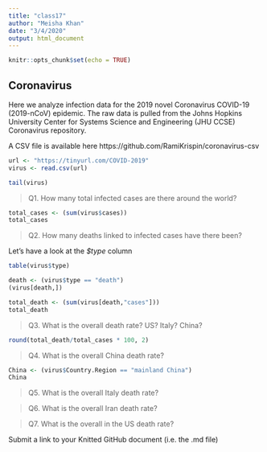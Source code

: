 ```yaml
---
title: "class17"
author: "Meisha Khan"
date: "3/4/2020"
output: html_document
---
```


```r
knitr::opts_chunk$set(echo = TRUE)
```

## Coronavirus

Here we analyze infection data for the 2019 novel Coronavirus COVID-19 (2019-nCoV) epidemic. The raw data is pulled from the Johns Hopkins University Center for Systems Science and Engineering (JHU CCSE) Coronavirus repository.

A CSV file is available here https://github.com/RamiKrispin/coronavirus-csv


```r
url <- "https://tinyurl.com/COVID-2019"
virus <- read.csv(url)

tail(virus)
```


> Q1. How many total infected cases are there around the world? 

```r
total_cases <- (sum(virus$cases))
total_cases
```


> Q2. How many deaths linked to infected cases have there been? 

Let's have a look at the *$type* column

```r
table(virus$type)
```

```r
death <- (virus$type == "death")
(virus[death,])
```

```r
total_death <- (sum(virus[death,"cases"]))
total_death
```

> Q3. What is the overall death rate? US? Italy? China? 


```r
round(total_death/total_cases * 100, 2)
```

> Q4. What is the overall China death rate?

```r
China <- (virus$Country.Region == "mainland China")
China

```


> Q5. What is the overall Italy death rate?

> Q6. What is the overall Iran death rate?

> Q7. What is the overall in the US death rate?


Submit a link to your Knitted GitHub document (i.e. the .md file)








